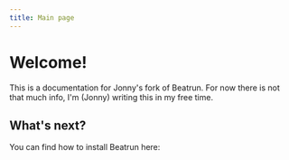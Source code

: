 ```yaml
---
title: Main page
---
```


# Welcome!

This is a documentation for Jonny's fork of Beatrun. For now there is not that much info, I'm (Jonny) writing this in my free time.

## What's next?

You can find how to install Beatrun here:

<Cards>
	<Card title="How to install Jonny's Beatrun fork" href="/docs/install" />
</Cards>
